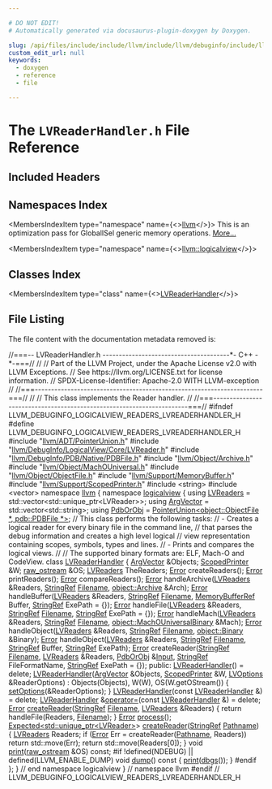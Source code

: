 ```yaml
---

# DO NOT EDIT!
# Automatically generated via docusaurus-plugin-doxygen by Doxygen.

slug: /api/files/include/include/llvm/include/llvm/debuginfo/include/llvm/debuginfo/logicalview/lvreaderhandler-h
custom_edit_url: null
keywords:
  - doxygen
  - reference
  - file

---
```





# The `LVReaderHandler.h` File Reference

<DoxygenPage pluginConfig={pluginConfig}>



## Included Headers

<IncludesList>
<IncludesListItem
  filePath="llvm/ADT/PointerUnion.h"
  permalink="/docs/api/files/include/include/llvm/include/llvm/adt/pointerunion-h"
  isLocal="true" />
<IncludesListItem
  filePath="llvm/DebugInfo/LogicalView/Core/LVReader.h"
  permalink="/docs/api/files/include/include/llvm/include/llvm/debuginfo/include/llvm/debuginfo/logicalview/include/llvm/debuginfo/logicalview/core/lvreader-h"
  isLocal="true" />
<IncludesListItem
  filePath="llvm/DebugInfo/PDB/Native/PDBFile.h"
  permalink="/docs/api/files/include/include/llvm/include/llvm/debuginfo/include/llvm/debuginfo/pdb/include/llvm/debuginfo/pdb/native/pdbfile-h"
  isLocal="true" />
<IncludesListItem
  filePath="llvm/Object/Archive.h"
  permalink="/docs/api/files/include/include/llvm/include/llvm/object/archive-h"
  isLocal="true" />
<IncludesListItem
  filePath="llvm/Object/MachOUniversal.h"
  permalink="/docs/api/files/include/include/llvm/include/llvm/object/machouniversal-h"
  isLocal="true" />
<IncludesListItem
  filePath="llvm/Object/ObjectFile.h"
  permalink="/docs/api/files/include/include/llvm/include/llvm/object/objectfile-h"
  isLocal="true" />
<IncludesListItem
  filePath="llvm/Support/MemoryBuffer.h"
  permalink="/docs/api/files/include/include/llvm/include/llvm/support/memorybuffer-h"
  isLocal="true" />
<IncludesListItem
  filePath="llvm/Support/ScopedPrinter.h"
  permalink="/docs/api/files/include/include/llvm/include/llvm/support/scopedprinter-h"
  isLocal="true" />
<IncludesListItem
  filePath="string"
  permalink=""
  isLocal="false" />
<IncludesListItem
  filePath="vector"
  permalink=""
  isLocal="false" />
</IncludesList>

## Namespaces Index

<MembersIndex>

<MembersIndexItem
  type="namespace"
  name={<><a href="/docs/api/namespaces/llvm">llvm</a></>}>
This is an optimization pass for GlobalISel generic memory operations. <a href="/docs/api/namespaces/llvm/#details">More...</a>
</MembersIndexItem>

<MembersIndexItem
  type="namespace"
  name={<><a href="/docs/api/namespaces/llvm/logicalview">llvm::logicalview</a></>}>
</MembersIndexItem>

</MembersIndex>

## Classes Index

<MembersIndex>

<MembersIndexItem
  type="class"
  name={<><a href="/docs/api/classes/llvm/logicalview/lvreaderhandler">LVReaderHandler</a></>}>
</MembersIndexItem>

</MembersIndex>


## File Listing

The file content with the documentation metadata removed is:

<ProgramListing>

<Link id="l00001" /><CodeLine lineNumber="1"><span class="doxyHighlightComment">//===-- LVReaderHandler.h ---------------------------------------&#42;- C++ -&#42;-===//</span></CodeLine>
<Link id="l00002" /><CodeLine lineNumber="2"><span class="doxyHighlightComment">//</span></CodeLine>
<Link id="l00003" /><CodeLine lineNumber="3"><span class="doxyHighlightComment">// Part of the LLVM Project, under the Apache License v2.0 with LLVM Exceptions.</span></CodeLine>
<Link id="l00004" /><CodeLine lineNumber="4"><span class="doxyHighlightComment">// See https://llvm.org/LICENSE.txt for license information.</span></CodeLine>
<Link id="l00005" /><CodeLine lineNumber="5"><span class="doxyHighlightComment">// SPDX-License-Identifier: Apache-2.0 WITH LLVM-exception</span></CodeLine>
<Link id="l00006" /><CodeLine lineNumber="6"><span class="doxyHighlightComment">//</span></CodeLine>
<Link id="l00007" /><CodeLine lineNumber="7"><span class="doxyHighlightComment">//===----------------------------------------------------------------------===//</span></CodeLine>
<Link id="l00008" /><CodeLine lineNumber="8"><span class="doxyHighlightComment">//</span></CodeLine>
<Link id="l00009" /><CodeLine lineNumber="9"><span class="doxyHighlightComment">// This class implements the Reader handler.</span></CodeLine>
<Link id="l00010" /><CodeLine lineNumber="10"><span class="doxyHighlightComment">//</span></CodeLine>
<Link id="l00011" /><CodeLine lineNumber="11"><span class="doxyHighlightComment">//===----------------------------------------------------------------------===//</span></CodeLine>
<Link id="l00012" /><CodeLine lineNumber="12"></CodeLine>
<Link id="l00013" /><CodeLine lineNumber="13"><span class="doxyHighlightPreprocessor">#ifndef LLVM&#95;DEBUGINFO&#95;LOGICALVIEW&#95;READERS&#95;LVREADERHANDLER&#95;H</span></CodeLine>
<Link id="l00014" /><CodeLine lineNumber="14"><span class="doxyHighlightPreprocessor">#define LLVM&#95;DEBUGINFO&#95;LOGICALVIEW&#95;READERS&#95;LVREADERHANDLER&#95;H</span></CodeLine>
<Link id="l00015" /><CodeLine lineNumber="15"></CodeLine>
<Link id="l00016" /><CodeLine lineNumber="16"><span class="doxyHighlightPreprocessor">#include &quot;<a href="/docs/api/files/include/include/llvm/include/llvm/adt/pointerunion-h">llvm/ADT/PointerUnion.h</a>&quot;</span></CodeLine>
<Link id="l00017" /><CodeLine lineNumber="17"><span class="doxyHighlightPreprocessor">#include &quot;<a href="/docs/api/files/include/include/llvm/include/llvm/debuginfo/include/llvm/debuginfo/logicalview/include/llvm/debuginfo/logicalview/core/lvreader-h">llvm/DebugInfo/LogicalView/Core/LVReader.h</a>&quot;</span></CodeLine>
<Link id="l00018" /><CodeLine lineNumber="18"><span class="doxyHighlightPreprocessor">#include &quot;<a href="/docs/api/files/include/include/llvm/include/llvm/debuginfo/include/llvm/debuginfo/pdb/include/llvm/debuginfo/pdb/native/pdbfile-h">llvm/DebugInfo/PDB/Native/PDBFile.h</a>&quot;</span></CodeLine>
<Link id="l00019" /><CodeLine lineNumber="19"><span class="doxyHighlightPreprocessor">#include &quot;<a href="/docs/api/files/include/include/llvm/include/llvm/object/archive-h">llvm/Object/Archive.h</a>&quot;</span></CodeLine>
<Link id="l00020" /><CodeLine lineNumber="20"><span class="doxyHighlightPreprocessor">#include &quot;<a href="/docs/api/files/include/include/llvm/include/llvm/object/machouniversal-h">llvm/Object/MachOUniversal.h</a>&quot;</span></CodeLine>
<Link id="l00021" /><CodeLine lineNumber="21"><span class="doxyHighlightPreprocessor">#include &quot;<a href="/docs/api/files/include/include/llvm/include/llvm/object/objectfile-h">llvm/Object/ObjectFile.h</a>&quot;</span></CodeLine>
<Link id="l00022" /><CodeLine lineNumber="22"><span class="doxyHighlightPreprocessor">#include &quot;<a href="/docs/api/files/include/include/llvm/include/llvm/support/memorybuffer-h">llvm/Support/MemoryBuffer.h</a>&quot;</span></CodeLine>
<Link id="l00023" /><CodeLine lineNumber="23"><span class="doxyHighlightPreprocessor">#include &quot;<a href="/docs/api/files/include/include/llvm/include/llvm/support/scopedprinter-h">llvm/Support/ScopedPrinter.h</a>&quot;</span></CodeLine>
<Link id="l00024" /><CodeLine lineNumber="24"><span class="doxyHighlightPreprocessor">#include &lt;string&gt;</span></CodeLine>
<Link id="l00025" /><CodeLine lineNumber="25"><span class="doxyHighlightPreprocessor">#include &lt;vector&gt;</span></CodeLine>
<Link id="l00026" /><CodeLine lineNumber="26"></CodeLine>
<Link id="l00027" /><CodeLine lineNumber="27"><span class="doxyHighlightKeyword">namespace </span><span class="doxyHighlight"><a href="/docs/api/namespaces/llvm">llvm</a> &#123;</span></CodeLine>
<Link id="l00028" /><CodeLine lineNumber="28"><span class="doxyHighlightKeyword">namespace </span><span class="doxyHighlight"><a href="/docs/api/namespaces/llvm/logicalview">logicalview</a> &#123;</span></CodeLine>
<Link id="l00029" /><CodeLine lineNumber="29"></CodeLine>
<Link id="l00030" /><CodeLine lineNumber="30" lineLink="/docs/api/namespaces/llvm/logicalview/#a337a8b60c1263ff7845edd8061455c01"><span class="doxyHighlightKeyword">using </span><span class="doxyHighlight"><a href="/docs/api/namespaces/llvm/logicalview/#a337a8b60c1263ff7845edd8061455c01">LVReaders</a> = std::vector&lt;std::unique&#95;ptr&lt;LVReader&gt;&gt;;</span></CodeLine>
<Link id="l00031" /><CodeLine lineNumber="31" lineLink="/docs/api/namespaces/llvm/logicalview/#ac73729dedc69cf806247950862a2d102"><span class="doxyHighlightKeyword">using </span><span class="doxyHighlight"><a href="/docs/api/namespaces/llvm/logicalview/#ac73729dedc69cf806247950862a2d102">ArgVector</a> = std::vector&lt;std::string&gt;;</span></CodeLine>
<Link id="l00032" /><CodeLine lineNumber="32" lineLink="/docs/api/namespaces/llvm/logicalview/#ad6a5e913488f632cb1200b989b8131b3"><span class="doxyHighlightKeyword">using </span><span class="doxyHighlight"><a href="/docs/api/namespaces/llvm/logicalview/#ad6a5e913488f632cb1200b989b8131b3">PdbOrObj</a> = <a href="/docs/api/classes/llvm/pointerunion">PointerUnion&lt;object::ObjectFile &#42;, pdb::PDBFile &#42;&gt;</a>;</span></CodeLine>
<Link id="l00033" /><CodeLine lineNumber="33"></CodeLine>
<Link id="l00034" /><CodeLine lineNumber="34"><span class="doxyHighlightComment">// This class performs the following tasks:</span></CodeLine>
<Link id="l00035" /><CodeLine lineNumber="35"><span class="doxyHighlightComment">// - Creates a logical reader for every binary file in the command line,</span></CodeLine>
<Link id="l00036" /><CodeLine lineNumber="36"><span class="doxyHighlightComment">//   that parses the debug information and creates a high level logical</span></CodeLine>
<Link id="l00037" /><CodeLine lineNumber="37"><span class="doxyHighlightComment">//   view representation containing scopes, symbols, types and lines.</span></CodeLine>
<Link id="l00038" /><CodeLine lineNumber="38"><span class="doxyHighlightComment">// - Prints and compares the logical views.</span></CodeLine>
<Link id="l00039" /><CodeLine lineNumber="39"><span class="doxyHighlightComment">//</span></CodeLine>
<Link id="l00040" /><CodeLine lineNumber="40"><span class="doxyHighlightComment">// The supported binary formats are: ELF, Mach-O and CodeView.</span></CodeLine>
<Link id="l00041" /><CodeLine lineNumber="41" lineLink="/docs/api/classes/llvm/logicalview/lvreaderhandler"><span class="doxyHighlightKeyword">class </span><span class="doxyHighlight"><a href="/docs/api/classes/llvm/logicalview/lvreaderhandler/#a8575d32d94456504e295f45cd2a5ad3d">LVReaderHandler</a> &#123;</span></CodeLine>
<Link id="l00042" /><CodeLine lineNumber="42"><span class="doxyHighlight">  <a href="/docs/api/namespaces/llvm/logicalview/#ac73729dedc69cf806247950862a2d102">ArgVector</a> &amp;Objects;</span></CodeLine>
<Link id="l00043" /><CodeLine lineNumber="43"><span class="doxyHighlight">  <a href="/docs/api/classes/llvm/scopedprinter">ScopedPrinter</a> &amp;W;</span></CodeLine>
<Link id="l00044" /><CodeLine lineNumber="44"><span class="doxyHighlight">  <a href="/docs/api/classes/llvm/raw-ostream">raw&#95;ostream</a> &amp;OS;</span></CodeLine>
<Link id="l00045" /><CodeLine lineNumber="45"><span class="doxyHighlight">  <a href="/docs/api/namespaces/llvm/logicalview/#a337a8b60c1263ff7845edd8061455c01">LVReaders</a> TheReaders;</span></CodeLine>
<Link id="l00046" /><CodeLine lineNumber="46"></CodeLine>
<Link id="l00047" /><CodeLine lineNumber="47"><span class="doxyHighlight">  <a href="/docs/api/classes/llvm/error">Error</a> createReaders();</span></CodeLine>
<Link id="l00048" /><CodeLine lineNumber="48"><span class="doxyHighlight">  <a href="/docs/api/classes/llvm/error">Error</a> printReaders();</span></CodeLine>
<Link id="l00049" /><CodeLine lineNumber="49"><span class="doxyHighlight">  <a href="/docs/api/classes/llvm/error">Error</a> compareReaders();</span></CodeLine>
<Link id="l00050" /><CodeLine lineNumber="50"></CodeLine>
<Link id="l00051" /><CodeLine lineNumber="51"><span class="doxyHighlight">  <a href="/docs/api/classes/llvm/error">Error</a> handleArchive(<a href="/docs/api/namespaces/llvm/logicalview/#a337a8b60c1263ff7845edd8061455c01">LVReaders</a> &amp;Readers, <a href="/docs/api/classes/llvm/stringref">StringRef</a> <a href="/docs/api/namespaces/llvm/logicalview/#a9696bc411b0a7022c2cc78bff5173cefa1351017ac6423911223bc19a8cb7c653">Filename</a>,</span></CodeLine>
<Link id="l00052" /><CodeLine lineNumber="52"><span class="doxyHighlight">                      <a href="/docs/api/classes/llvm/object/archive">object::Archive</a> &amp;Arch);</span></CodeLine>
<Link id="l00053" /><CodeLine lineNumber="53"><span class="doxyHighlight">  <a href="/docs/api/classes/llvm/error">Error</a> handleBuffer(<a href="/docs/api/namespaces/llvm/logicalview/#a337a8b60c1263ff7845edd8061455c01">LVReaders</a> &amp;Readers, <a href="/docs/api/classes/llvm/stringref">StringRef</a> <a href="/docs/api/namespaces/llvm/logicalview/#a9696bc411b0a7022c2cc78bff5173cefa1351017ac6423911223bc19a8cb7c653">Filename</a>,</span></CodeLine>
<Link id="l00054" /><CodeLine lineNumber="54"><span class="doxyHighlight">                     <a href="/docs/api/classes/llvm/memorybufferref">MemoryBufferRef</a> Buffer, <a href="/docs/api/classes/llvm/stringref">StringRef</a> ExePath = &#123;&#125;);</span></CodeLine>
<Link id="l00055" /><CodeLine lineNumber="55"><span class="doxyHighlight">  <a href="/docs/api/classes/llvm/error">Error</a> handleFile(<a href="/docs/api/namespaces/llvm/logicalview/#a337a8b60c1263ff7845edd8061455c01">LVReaders</a> &amp;Readers, <a href="/docs/api/classes/llvm/stringref">StringRef</a> <a href="/docs/api/namespaces/llvm/logicalview/#a9696bc411b0a7022c2cc78bff5173cefa1351017ac6423911223bc19a8cb7c653">Filename</a>,</span></CodeLine>
<Link id="l00056" /><CodeLine lineNumber="56"><span class="doxyHighlight">                   <a href="/docs/api/classes/llvm/stringref">StringRef</a> ExePath = &#123;&#125;);</span></CodeLine>
<Link id="l00057" /><CodeLine lineNumber="57"><span class="doxyHighlight">  <a href="/docs/api/classes/llvm/error">Error</a> handleMach(<a href="/docs/api/namespaces/llvm/logicalview/#a337a8b60c1263ff7845edd8061455c01">LVReaders</a> &amp;Readers, <a href="/docs/api/classes/llvm/stringref">StringRef</a> <a href="/docs/api/namespaces/llvm/logicalview/#a9696bc411b0a7022c2cc78bff5173cefa1351017ac6423911223bc19a8cb7c653">Filename</a>,</span></CodeLine>
<Link id="l00058" /><CodeLine lineNumber="58"><span class="doxyHighlight">                   <a href="/docs/api/classes/llvm/object/machouniversalbinary">object::MachOUniversalBinary</a> &amp;Mach);</span></CodeLine>
<Link id="l00059" /><CodeLine lineNumber="59"><span class="doxyHighlight">  <a href="/docs/api/classes/llvm/error">Error</a> handleObject(<a href="/docs/api/namespaces/llvm/logicalview/#a337a8b60c1263ff7845edd8061455c01">LVReaders</a> &amp;Readers, <a href="/docs/api/classes/llvm/stringref">StringRef</a> <a href="/docs/api/namespaces/llvm/logicalview/#a9696bc411b0a7022c2cc78bff5173cefa1351017ac6423911223bc19a8cb7c653">Filename</a>,</span></CodeLine>
<Link id="l00060" /><CodeLine lineNumber="60"><span class="doxyHighlight">                     <a href="/docs/api/classes/llvm/object/binary">object::Binary</a> &amp;Binary);</span></CodeLine>
<Link id="l00061" /><CodeLine lineNumber="61"><span class="doxyHighlight">  <a href="/docs/api/classes/llvm/error">Error</a> handleObject(<a href="/docs/api/namespaces/llvm/logicalview/#a337a8b60c1263ff7845edd8061455c01">LVReaders</a> &amp;Readers, <a href="/docs/api/classes/llvm/stringref">StringRef</a> <a href="/docs/api/namespaces/llvm/logicalview/#a9696bc411b0a7022c2cc78bff5173cefa1351017ac6423911223bc19a8cb7c653">Filename</a>, <a href="/docs/api/classes/llvm/stringref">StringRef</a> Buffer,</span></CodeLine>
<Link id="l00062" /><CodeLine lineNumber="62"><span class="doxyHighlight">                     <a href="/docs/api/classes/llvm/stringref">StringRef</a> ExePath);</span></CodeLine>
<Link id="l00063" /><CodeLine lineNumber="63"></CodeLine>
<Link id="l00064" /><CodeLine lineNumber="64"><span class="doxyHighlight">  <a href="/docs/api/classes/llvm/error">Error</a> createReader(<a href="/docs/api/classes/llvm/stringref">StringRef</a> <a href="/docs/api/namespaces/llvm/logicalview/#a9696bc411b0a7022c2cc78bff5173cefa1351017ac6423911223bc19a8cb7c653">Filename</a>, <a href="/docs/api/namespaces/llvm/logicalview/#a337a8b60c1263ff7845edd8061455c01">LVReaders</a> &amp;Readers, <a href="/docs/api/namespaces/llvm/logicalview/#ad6a5e913488f632cb1200b989b8131b3">PdbOrObj</a> &amp;<a href="/docs/api/classes/input">Input</a>,</span></CodeLine>
<Link id="l00065" /><CodeLine lineNumber="65"><span class="doxyHighlight">                     <a href="/docs/api/classes/llvm/stringref">StringRef</a> FileFormatName, <a href="/docs/api/classes/llvm/stringref">StringRef</a> ExePath = &#123;&#125;);</span></CodeLine>
<Link id="l00066" /><CodeLine lineNumber="66"></CodeLine>
<Link id="l00067" /><CodeLine lineNumber="67"><span class="doxyHighlightKeyword">public</span><span class="doxyHighlight">:</span></CodeLine>
<Link id="l00068" /><CodeLine lineNumber="68" lineLink="/docs/api/classes/llvm/logicalview/lvreaderhandler/#a8575d32d94456504e295f45cd2a5ad3d"><span class="doxyHighlight">  <a href="/docs/api/classes/llvm/logicalview/lvreaderhandler/#a8575d32d94456504e295f45cd2a5ad3d">LVReaderHandler</a>() = </span><span class="doxyHighlightKeyword">delete</span><span class="doxyHighlight">;</span></CodeLine>
<Link id="l00069" /><CodeLine lineNumber="69" lineLink="/docs/api/classes/llvm/logicalview/lvreaderhandler/#a3dfb6dcf26b385963a2173d60a39ebaf"><span class="doxyHighlight">  <a href="/docs/api/classes/llvm/logicalview/lvreaderhandler/#a3dfb6dcf26b385963a2173d60a39ebaf">LVReaderHandler</a>(<a href="/docs/api/namespaces/llvm/logicalview/#ac73729dedc69cf806247950862a2d102">ArgVector</a> &amp;Objects, <a href="/docs/api/classes/llvm/scopedprinter">ScopedPrinter</a> &amp;W,</span></CodeLine>
<Link id="l00070" /><CodeLine lineNumber="70"><span class="doxyHighlight">                  <a href="/docs/api/classes/llvm/logicalview/lvoptions">LVOptions</a> &amp;ReaderOptions)</span></CodeLine>
<Link id="l00071" /><CodeLine lineNumber="71"><span class="doxyHighlight">      : Objects(Objects), W(W), OS(W.getOStream()) &#123;</span></CodeLine>
<Link id="l00072" /><CodeLine lineNumber="72"><span class="doxyHighlight">    <a href="/docs/api/namespaces/llvm/logicalview/#a2db520a2a4d7186c15c841cb81e93354">setOptions</a>(&amp;ReaderOptions);</span></CodeLine>
<Link id="l00073" /><CodeLine lineNumber="73"><span class="doxyHighlight">  &#125;</span></CodeLine>
<Link id="l00074" /><CodeLine lineNumber="74" lineLink="/docs/api/classes/llvm/logicalview/lvreaderhandler/#ab63cd266e6eb95b9674dc12253cbb8ea"><span class="doxyHighlight">  <a href="/docs/api/classes/llvm/logicalview/lvreaderhandler/#ab63cd266e6eb95b9674dc12253cbb8ea">LVReaderHandler</a>(</span><span class="doxyHighlightKeyword">const</span><span class="doxyHighlight"> <a href="/docs/api/classes/llvm/logicalview/lvreaderhandler/#a8575d32d94456504e295f45cd2a5ad3d">LVReaderHandler</a> &amp;) = </span><span class="doxyHighlightKeyword">delete</span><span class="doxyHighlight">;</span></CodeLine>
<Link id="l00075" /><CodeLine lineNumber="75" lineLink="/docs/api/classes/llvm/logicalview/lvreaderhandler/#aa480522f8645aa79e400216f3e1b1492"><span class="doxyHighlight">  <a href="/docs/api/classes/llvm/logicalview/lvreaderhandler/#a8575d32d94456504e295f45cd2a5ad3d">LVReaderHandler</a> &amp;<a href="/docs/api/classes/llvm/logicalview/lvreaderhandler/#aa480522f8645aa79e400216f3e1b1492">operator=</a>(</span><span class="doxyHighlightKeyword">const</span><span class="doxyHighlight"> <a href="/docs/api/classes/llvm/logicalview/lvreaderhandler/#a8575d32d94456504e295f45cd2a5ad3d">LVReaderHandler</a> &amp;) = </span><span class="doxyHighlightKeyword">delete</span><span class="doxyHighlight">;</span></CodeLine>
<Link id="l00076" /><CodeLine lineNumber="76"></CodeLine>
<Link id="l00077" /><CodeLine lineNumber="77" lineLink="/docs/api/classes/llvm/logicalview/lvreaderhandler/#a6f4c51a1f9e6096d272656850d480078"><span class="doxyHighlight">  <a href="/docs/api/classes/llvm/error">Error</a> <a href="/docs/api/classes/llvm/logicalview/lvreaderhandler/#a6f4c51a1f9e6096d272656850d480078">createReader</a>(<a href="/docs/api/classes/llvm/stringref">StringRef</a> <a href="/docs/api/namespaces/llvm/logicalview/#a9696bc411b0a7022c2cc78bff5173cefa1351017ac6423911223bc19a8cb7c653">Filename</a>, <a href="/docs/api/namespaces/llvm/logicalview/#a337a8b60c1263ff7845edd8061455c01">LVReaders</a> &amp;Readers) &#123;</span></CodeLine>
<Link id="l00078" /><CodeLine lineNumber="78"><span class="doxyHighlight">    </span><span class="doxyHighlightKeywordFlow">return</span><span class="doxyHighlight"> handleFile(Readers, <a href="/docs/api/namespaces/llvm/logicalview/#a9696bc411b0a7022c2cc78bff5173cefa1351017ac6423911223bc19a8cb7c653">Filename</a>);</span></CodeLine>
<Link id="l00079" /><CodeLine lineNumber="79"><span class="doxyHighlight">  &#125;</span></CodeLine>
<Link id="l00080" /><CodeLine lineNumber="80"><span class="doxyHighlight">  <a href="/docs/api/classes/llvm/error">Error</a> <a href="/docs/api/classes/llvm/logicalview/lvreaderhandler/#a9e264d08d01c80cc51982befc59eb6c3">process</a>();</span></CodeLine>
<Link id="l00081" /><CodeLine lineNumber="81"></CodeLine>
<Link id="l00082" /><CodeLine lineNumber="82" lineLink="/docs/api/classes/llvm/logicalview/lvreaderhandler/#a93c73b152ea886d86f13160820e4b758"><span class="doxyHighlight">  <a href="/docs/api/classes/llvm/expected">Expected&lt;std::unique&#95;ptr&lt;LVReader&gt;</a>&gt; <a href="/docs/api/classes/llvm/logicalview/lvreaderhandler/#a93c73b152ea886d86f13160820e4b758">createReader</a>(<a href="/docs/api/classes/llvm/stringref">StringRef</a> <a href="/docs/api/namespaces/llvm/logicalview/#a9696bc411b0a7022c2cc78bff5173cefa10b38d3f13f0f2c533f5ce5616b017b5">Pathname</a>) &#123;</span></CodeLine>
<Link id="l00083" /><CodeLine lineNumber="83"><span class="doxyHighlight">    <a href="/docs/api/namespaces/llvm/logicalview/#a337a8b60c1263ff7845edd8061455c01">LVReaders</a> Readers;</span></CodeLine>
<Link id="l00084" /><CodeLine lineNumber="84"><span class="doxyHighlight">    </span><span class="doxyHighlightKeywordFlow">if</span><span class="doxyHighlight"> (<a href="/docs/api/classes/llvm/error">Error</a> Err = createReader(<a href="/docs/api/namespaces/llvm/logicalview/#a9696bc411b0a7022c2cc78bff5173cefa10b38d3f13f0f2c533f5ce5616b017b5">Pathname</a>, Readers))</span></CodeLine>
<Link id="l00085" /><CodeLine lineNumber="85"><span class="doxyHighlight">      </span><span class="doxyHighlightKeywordFlow">return</span><span class="doxyHighlight"> std::move(Err);</span></CodeLine>
<Link id="l00086" /><CodeLine lineNumber="86"><span class="doxyHighlight">    </span><span class="doxyHighlightKeywordFlow">return</span><span class="doxyHighlight"> std::move(Readers&#91;0&#93;);</span></CodeLine>
<Link id="l00087" /><CodeLine lineNumber="87"><span class="doxyHighlight">  &#125;</span></CodeLine>
<Link id="l00088" /><CodeLine lineNumber="88"></CodeLine>
<Link id="l00089" /><CodeLine lineNumber="89"><span class="doxyHighlight">  </span><span class="doxyHighlightKeywordType">void</span><span class="doxyHighlight"> <a href="/docs/api/classes/llvm/logicalview/lvreaderhandler/#a8100326175da04d91e51ef5cbaf2b01b">print</a>(<a href="/docs/api/classes/llvm/raw-ostream">raw&#95;ostream</a> &amp;OS) </span><span class="doxyHighlightKeyword">const</span><span class="doxyHighlight">;</span></CodeLine>
<Link id="l00090" /><CodeLine lineNumber="90"></CodeLine>
<Link id="l00091" /><CodeLine lineNumber="91"><span class="doxyHighlightPreprocessor">#if !defined(NDEBUG) || defined(LLVM&#95;ENABLE&#95;DUMP)</span></CodeLine>
<Link id="l00092" /><CodeLine lineNumber="92" lineLink="/docs/api/classes/llvm/logicalview/lvreaderhandler/#ac70ac2d120eea93633680f1155a55037"><span class="doxyHighlight">  </span><span class="doxyHighlightKeywordType">void</span><span class="doxyHighlight"> <a href="/docs/api/classes/llvm/logicalview/lvreaderhandler/#ac70ac2d120eea93633680f1155a55037">dump</a>()</span><span class="doxyHighlightKeyword"> const </span><span class="doxyHighlight">&#123; <a href="/docs/api/classes/llvm/logicalview/lvreaderhandler/#a8100326175da04d91e51ef5cbaf2b01b">print</a>(<a href="/docs/api/namespaces/llvm/#a7c46c742c31be54870e2038048e6b391">dbgs</a>()); &#125;</span></CodeLine>
<Link id="l00093" /><CodeLine lineNumber="93"><span class="doxyHighlightPreprocessor">#endif</span></CodeLine>
<Link id="l00094" /><CodeLine lineNumber="94"><span class="doxyHighlight">&#125;;</span></CodeLine>
<Link id="l00095" /><CodeLine lineNumber="95"></CodeLine>
<Link id="l00096" /><CodeLine lineNumber="96"><span class="doxyHighlight">&#125; </span><span class="doxyHighlightComment">// end namespace logicalview</span></CodeLine>
<Link id="l00097" /><CodeLine lineNumber="97"><span class="doxyHighlight">&#125; </span><span class="doxyHighlightComment">// namespace llvm</span></CodeLine>
<Link id="l00098" /><CodeLine lineNumber="98"></CodeLine>
<Link id="l00099" /><CodeLine lineNumber="99"><span class="doxyHighlightPreprocessor">#endif </span><span class="doxyHighlightComment">// LLVM&#95;DEBUGINFO&#95;LOGICALVIEW&#95;READERS&#95;LVREADERHANDLER&#95;H</span></CodeLine>

</ProgramListing>


</DoxygenPage>
